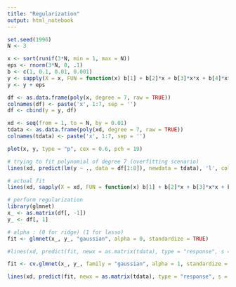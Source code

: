 ```yaml
---
title: "Regularization"
output: html_notebook
---
```


```r
set.seed(1996)
N <- 3
```

```R
x <- sort(runif(3*N, min = 1, max = N))
eps <- rnorm(3*N, 0, .1)
b <- c(1, 0.1, 0.01, 0.001)
y <- sapply(X = x, FUN = function(x) b[1] + b[2]*x + b[3]*x*x + b[4]*x*x*x)
y <- y + eps
```

```R
df <- as.data.frame(poly(x, degree = 7, raw = TRUE))
colnames(df) <- paste('x', 1:7, sep = '')
df <- cbind(y = y, df)

xd <- seq(from = 1, to = N, by = 0.01)
tdata <- as.data.frame(poly(xd, degree = 7, raw = TRUE))
colnames(tdata) <- paste('x', 1:7, sep = '')
```

```R
plot(x, y, type = "p", cex = 0.6, pch = 19)

# trying to fit polynomial of degree 7 (overfitting scenario)
lines(xd, predict(lm(y ~ ., data = df[1:8]), newdata = tdata), 'l', col = "orange")

# actual fit
lines(xd, sapply(X = xd, FUN = function(x) b[1] + b[2]*x + b[3]*x*x + b[4]*x*x*x), 'l', col = "red")

# perform regularization
library(glmnet)
x_ <- as.matrix(df[, -1])
y_ <- df[, 1]

# alpha : (0 for ridge) (1 for lasso)
fit <- glmnet(x_, y_, "gaussian", alpha = 0, standardize = TRUE)

#lines(xd, predict(fit, newx = as.matrix(tdata), type = "response", s = fit$lambda[28])[, 1], 'l', col = "green")

fit <- cv.glmnet(x_, y_, family = "gaussian", alpha = 1, standardize = TRUE, type.measure = "mse", nfolds = 3)

lines(xd, predict(fit, newx = as.matrix(tdata), type = "response", s = fit$lambda.min)[, 1], 'l', col = "green")
```